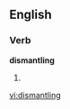 
==English==

===Verb===
'''dismantling'''

# {{present participle of|[[dismantle]]}}

[[vi:dismantling]]